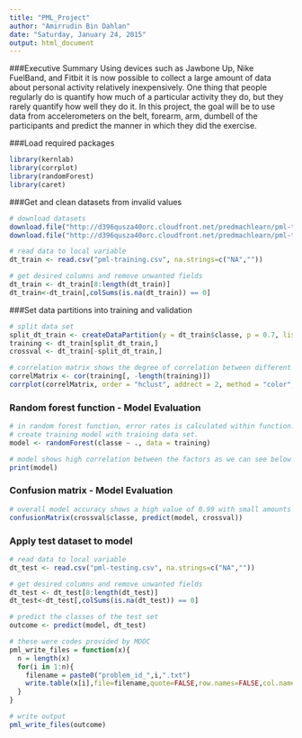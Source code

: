 ```yaml
---
title: "PML_Project"
author: "Amirrudin Bin Dahlan"
date: "Saturday, January 24, 2015"
output: html_document
---
```


###Executive Summary
Using devices such as Jawbone Up, Nike FuelBand, and Fitbit it is now possible to collect a large amount of data about personal activity relatively inexpensively. One thing that people regularly do is quantify how much of a particular activity they do, but they rarely quantify how well they do it. In this project, the goal will be to use data from accelerometers on the belt, forearm, arm, dumbell of the participants and predict the manner in which they did the exercise.

###Load required packages
```r
library(kernlab)
library(corrplot)
library(randomForest)
library(caret)
```

###Get and clean datasets from invalid values
```r
# download datasets
download.file("http://d396qusza40orc.cloudfront.net/predmachlearn/pml-training.csv", destfile = "pml-training.csv")
download.file("http://d396qusza40orc.cloudfront.net/predmachlearn/pml-testing.csv", destfile = "pml-testing.csv")

# read data to local variable
dt_train <- read.csv("pml-training.csv", na.strings=c("NA",""))

# get desired columns and remove unwanted fields
dt_train <- dt_train[8:length(dt_train)]
dt_train<-dt_train[,colSums(is.na(dt_train)) == 0]
```

###Set data partitions into training and validation
```r
# split data set
split_dt_train <- createDataPartition(y = dt_train$classe, p = 0.7, list = FALSE)
training <- dt_train[split_dt_train,]
crossval <- dt_train[-split_dt_train,]
```

```r
# correlation matrix shows the degree of correlation between different variables with those in the highlighted boxes as the more prevalent ones. However this does not really indicate any assurance of model's accuracy as yet. 
correlMatrix <- cor(training[, -length(training)])
corrplot(correlMatrix, order = "hclust", addrect = 2, method = "color", tl.cex = 0.6)
```

### Random forest function - Model Evaluation
```r
# in random forest function, error rates is calculated within function. 
# create training model with training data set.
model <- randomForest(classe ~ ., data = training)

# model shows high correlation between the factors as we can see below based on the diagonal five 4-digit figures (etc 3904,2648 and so on) spanning from the top left to bottom right part of the table matrix. There are indications of outliers, but the percentage figures are small as shown in column 'class.error'  
print(model)
```

### Confusion matrix - Model Evaluation
```r
# overall model accuracy shows a high value of 0.99 with small amounts of outliers in the table matrix.
confusionMatrix(crossval$classe, predict(model, crossval))
```

### Apply test dataset to model
```r
# read data to local variable
dt_test <- read.csv("pml-testing.csv", na.strings=c("NA",""))

# get desired columns and remove unwanted fields 
dt_test <- dt_test[8:length(dt_test)]
dt_test<-dt_test[,colSums(is.na(dt_test)) == 0]

# predict the classes of the test set
outcome <- predict(model, dt_test)

# these were codes provided by MOOC
pml_write_files = function(x){
  n = length(x)
  for(i in 1:n){
    filename = paste0("problem_id_",i,".txt")
    write.table(x[i],file=filename,quote=FALSE,row.names=FALSE,col.names=FALSE)
  }
}

# write output
pml_write_files(outcome)
```

